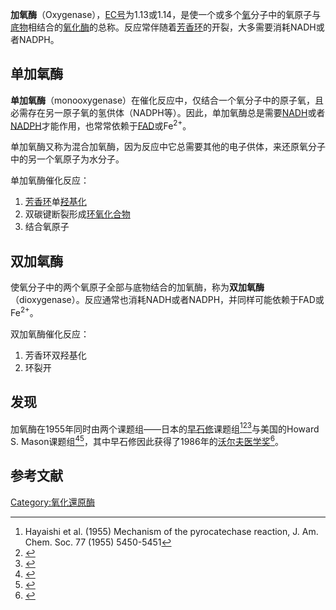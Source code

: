 '''加氧酶'''（Oxygenase），[[EC号|EC号]]为1.13或1.14，是使一个或多个[[氧|氧]]分子中的氧原子与[[底物|底物]]相结合的[[氧化酶|氧化酶]]的总称。反应常伴随着[[芳香环|芳香环]]的开裂，大多需要消耗NADH或者NADPH。

== 单加氧酶 ==
'''单加氧酶'''（monooxygenase）在催化反应中，仅结合一个氧分子中的原子氧，且必需存在另一原子氧的氢供体（NADPH等）。因此，单加氧酶总是需要[[NADH|NADH]]或者[[NADPH|NADPH]]才能作用，也常常依赖于[[FAD|FAD]]或Fe<sup>2+</sup>。

单加氧酶又称为混合加氧酶，因为反应中它总需要其他的电子供体，来还原氧分子中的另一个氧原子为水分子。

单加氧酶催化反应：
#[[芳香环|芳香环]]单[[羟基化|羟基化]]
#双碳键断裂形成[[环氧化合物|环氧化合物]]
#结合氧原子

== 双加氧酶 ==
使氧分子中的两个氧原子全部与底物结合的加氧酶，称为'''双加氧酶'''（dioxygenase）。反应通常也消耗NADH或者NADPH，并同样可能依赖于FAD或Fe<sup>2+</sup>。

双加氧酶催化反应：
#芳香环双羟基化
#环裂开

== 发现 ==
加氧酶在1955年同时由两个课题组——日本的[[早石修|早石修]]课题组<ref>Hayaishi et al. (1955) Mechanism of the pyrocatechase reaction, J. Am. Chem. Soc. 77 (1955) 5450-5451</ref><ref>{{cite journal |vauthors=Sligar SG, Makris TM, Denisov IG |title=Thirty years of microbial P450 monooxygenase research: peroxo-heme intermediates--the central bus station in heme oxygenase catalysis |journal=Biochem. Biophys. Res. Commun. |volume=338 |issue=1 |pages=346–54 |year=2005 |pmid=16139790 |doi=10.1016/j.bbrc.2005.08.094}}</ref><ref>{{cite journal |author=Hayaishi O |title=An odyssey with oxygen |journal=Biochem. Biophys. Res. Commun. |volume=338 |issue=1 |pages=2–6 |year=2005 |pmid=16185652 |doi=10.1016/j.bbrc.2005.09.019}}</ref>与美国的Howard S. Mason课题组<ref>{{cite journal |vauthors=Mason HS, Fowlks WK, Peterson E | year = 1955 | title = Oxygen transfer and electron transport by the phenolase complex | url = | journal = J. Am. Chem. Soc. | volume = 77 | issue = 10| pages = 2914–2915 | doi=10.1021/ja01615a088}}</ref><ref>{{cite journal |author=Waterman MR |title=Professor Howard Mason and oxygen activation |journal=Biochem. Biophys. Res. Commun. |volume=338 |issue=1 |pages=7–11 |year=2005 |pmid=16153596 |doi=10.1016/j.bbrc.2005.08.120}}</ref>，其中早石修因此获得了1986年的[[沃尔夫医学奖|沃尔夫医学奖]]<ref>{{cite web|title=The Medicine Prize Committee unanimously decided that the Wolf Prize in Medicine for 1986 be awarded to Osamu Hayaishi|url=http://www.wolffund.org.il/index.php?dir=site&page=winners&cs=495&language=eng|publisher=Wolf Foundation|accessdate=May 12, 2014|archive-date=2014-09-11|archive-url=https://web.archive.org/web/20140911102826/http://www.wolffund.org.il/index.php?dir=site|dead-url=no}}</ref>。

==参考文献==
{{reflist}}
{{单加氧酶类}}
{{双加氧酶类}}
[[Category:氧化還原酶|Category:氧化還原酶]]